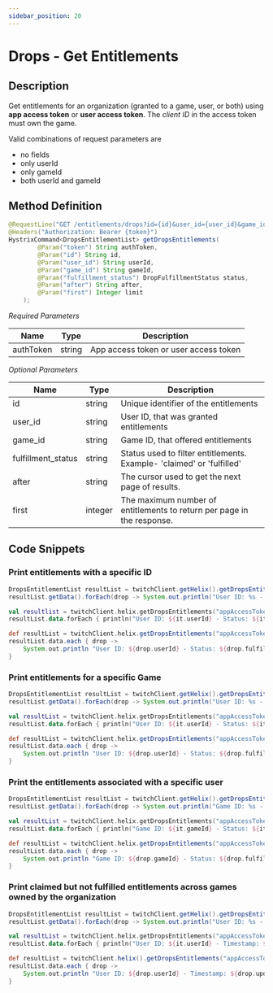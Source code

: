 ```yaml
---
sidebar_position: 20
---
```



# Drops - Get Entitlements

## Description

Get entitlements for an organization (granted to a game, user, or both)
using **app access token** or **user access token**.
The *client ID* in the access token must own
the game.

Valid combinations of request parameters are
- no fields
- only userId
- only gameId
- both userId and gameId

## Method Definition
```java
@RequestLine("GET /entitlements/drops?id={id}&user_id={user_id}&game_id={game_id}&fulfillment_status={fulfillment_status}&after={after}&first={first}")
@Headers("Authorization: Bearer {token}")
HystrixCommand<DropsEntitlementList> getDropsEntitlements(
        @Param("token") String authToken,
        @Param("id") String id,
        @Param("user_id") String userId,
        @Param("game_id") String gameId,
        @Param("fulfillment_status") DropFulfillmentStatus status,
        @Param("after") String after,
        @Param("first") Integer limit
    );
```

*Required Parameters*

| Name      | Type   | Description                           |
|-----------|--------|---------------------------------------|
| authToken | string | App access token or user access token |

*Optional Parameters*

| Name               | Type    | Description                                                            |
|--------------------|---------|------------------------------------------------------------------------|
| id                 | string  | Unique identifier of the entitlements                                  |
| user_id            | string  | User ID, that was granted entitlements                                 |
| game_id            | string  | Game ID, that offered entitlements                                     |
| fulfillment_status | string  | Status used to filter entitlements. Example- 'claimed' or 'fulfilled'  |
| after              | string  | The cursor used to get the next page of results.                       |
| first              | integer | The maximum number of entitlements to return per page in the response. |


## Code Snippets

### Print entitlements with a specific ID

<Tabs groupId="code">
<TabItem value="java" label="Java">

```java
DropsEntitlementList resultList = twitchClient.getHelix().getDropsEntitlements("appAccessToken", "entitlementId", null, null, null, null, 1000).execute();
resultList.getData().forEach(drop -> System.out.println("User ID: %s - Status: %s", drop.getUserId(), drop.getFulfillmentStatus()));
```

</TabItem>
<TabItem value="kotlin" label="Kotlin">

```kotlin
val resultlist = twitchClient.helix.getDropsEntitlements("appAccessToken","entitlementId",null,null,null,null,1000).execute()
resultList.data.forEach { println("User ID: ${it.userId} - Status: ${it.fulfillmentStatus}") }
```

</TabItem>
<TabItem value="groovy" label="Groovy">

```groovy
def resultList = twitchClient.helix.getDropsEntitlements("appAccessToken", "entitlementId", null, null, null, null, 1000).execute()
resultList.data.each { drop ->
    System.out.println "User ID: ${drop.userId} - Status: ${drop.fulfillmentStatus}"
}
```

</TabItem>
</Tabs>

### Print entitlements for a specific Game

<Tabs groupId="code">
<TabItem value="java" label="Java">

```java
DropsEntitlementList resultList = twitchClient.getHelix().getDropsEntitlements("appAccessToken", null, null, "gameId", null, null, 1000).execute();
resultList.getData().forEach(drop -> System.out.println("User ID: %s - Status: %s", drop.getUserId(), drop.getFulfillmentStatus()));
```

</TabItem>
<TabItem value="kotlin" label="Kotlin">

```kotlin
val resultList = twitchClient.helix.getDropsEntitlements("appAccessToken", null, null, "gameId", null, null, 1000).execute()
resultList.data.forEach { println("User ID: ${it.userId} - Status: ${it.fulfillmentStatus}") }
```

</TabItem>
<TabItem value="groovy" label="Groovy">

```groovy
def resultList = twitchClient.helix.getDropsEntitlements("appAccessToken", null, null, "gameId", null, null, 1000).execute();
resultList.data.each { drop ->
    System.out.println "User ID: ${drop.userId} - Status: ${drop.fulfillmentStatus}"
}
```

</TabItem>
</Tabs>

### Print the entitlements associated with a specific user

<Tabs groupId="code">
<TabItem value="java" label="Java">

```java
DropsEntitlementList resultList = twitchClient.getHelix().getDropsEntitlements("appAccessToken", null, "userId", null, null, null, 1000).execute();
resultList.getData().forEach(drop -> System.out.println("Game ID: %s - Status: %s", drop.getGameId(), drop.getFulfillmentStatus()));
```

</TabItem>
<TabItem value="kotlin" label="Kotlin">

```kotlin
val resultList = twitchClient.helix.getDropsEntitlements("appAccessToken", null, "userId", null, null, null, 1000).execute()
resultList.data.forEach { println("Game ID: ${it.gameId} - Status: ${it.fulfillmentStatus}") }
```

</TabItem>
<TabItem value="groovy" label="Groovy">

```groovy
def resultList = twitchClient.helix.getDropsEntitlements("appAccessToken", null, "userId", null, null, null, 1000).execute();
resultList.data.each { drop ->
    System.out.println "Game ID: ${drop.gameId} - Status: ${drop.fulfillmentStatus}"
}
```

</TabItem>
</Tabs>

### Print claimed but not fulfilled entitlements across games owned by the organization

<Tabs groupId="code">
<TabItem value="java" label="Java">

```java
DropsEntitlementList resultList = twitchClient.getHelix().getDropsEntitlements("appAccessToken", null, null, null, DropFulfillmentStatus.CLAIMED, null, 1000).execute();
resultList.getData().forEach(drop -> System.out.println("User ID: %s - Timestamp: %s", drop.getUserId(), drop.getUpdatedAt()));
```

</TabItem>
<TabItem value="kotlin" label="Kotlin">

```kotlin
val resultList = twitchClient.helix.getDropsEntitlements("appAccessToken", null, null, null, DropFulfillmentStatus.CLAIMED, null, 1000).execute()
resultList.data.forEach { println("User ID: ${it.userId} - Timestamp: ${it.updatedAt}") }
```

</TabItem>
<TabItem value="groovy" label="Groovy">

```groovy
def resultList = twitchClient.helix().getDropsEntitlements("appAccessToken", null, null, null, DropFulfillmentStatus.CLAIMED, null, 1000).execute();
resultList.data.each { drop ->
    System.out.println "User ID: ${drop.userId} - Timestamp: ${drop.updatedAt}"
}
```

</TabItem>
</Tabs>
